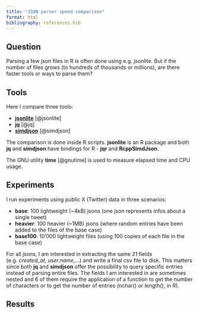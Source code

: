 ```yaml
---
title: "JSON parser speed comparison"
format: html
bibliography: references.bib
---
```


## Question

Parsing a few json files in R is often done using e.g. jsonlite. But if the 
number of files grows (to hundreds of thousands or millions), are there faster
tools or ways to parse them?  

## Tools

Here I compare three tools:  

- [**jsonlite**](https://cran.r-project.org/web/packages/jsonlite/index.html) [@jsonlite]
- [**jq**](https://jqlang.org/) [@jq]
- [**simdjson**](https://simdjson.org/) [@simdjson]

The comparison is done inside R scripts. **jsonlite** is an R package and both 
**jq** and **simdjson** have bindings for R - **jqr** and **RcppSimdJson**. 

The GNU utility **time** [@gnutime] is used to measure elapsed time and CPU usage.

## Experiments 

I run experiments using public X (Twitter) data in three scenarios:  

- **base**: 100 lightweight (~4kB) jsons (one json represents infos about a single tweet)
- **heavier**: 100 heavier (~1MB) jsons (where random entries have been added to the files of the base case)
- **base100**: 10'000 lightweight files (using 100 copies of each file in the base case) 

For all jsons, I am interested in extracting the same 21 fields (e.g. *created_at*, *user.name*,...) 
and write a final csv file to disk. This matters since both **jq** and **simdjson** 
offer the possibility to query specific entries instead of parsing entire files.
The fields I am interested in are sometimes nested and 6 of them require the application of a 
function to get the number of characters or to get the number of entries (nchar() or length(), in R). 

## Results




